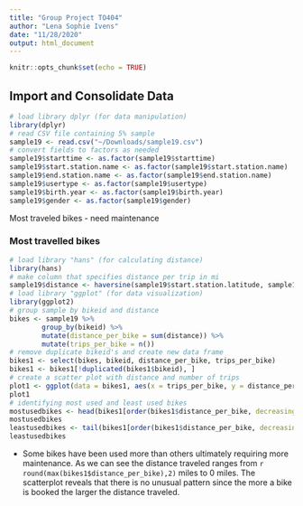 ```yaml
---
title: "Group Project TO404"
author: "Lena Sophie Ivens"
date: "11/28/2020"
output: html_document
---
```


```r
knitr::opts_chunk$set(echo = TRUE)
```

## Import and Consolidate Data
```r
# load library dplyr (for data manipulation)
library(dplyr)
# read CSV file containing 5% sample
sample19 <- read.csv("~/Downloads/sample19.csv")
# convert fields to factors as needed
sample19$starttime <- as.factor(sample19$starttime)
sample19$start.station.name <- as.factor(sample19$start.station.name)
sample19$end.station.name <- as.factor(sample19$end.station.name)
sample19$usertype <- as.factor(sample19$usertype)
sample19$birth.year <- as.factor(sample19$birth.year)
sample19$gender <- as.factor(sample19$gender)
```

Most traveled bikes - need maintenance

### Most travelled bikes
```r
# load library "hans" (for calculating distance)
library(hans)
# make column that specifies distance per trip in mi
sample19$distance <- haversine(sample19$start.station.latitude, sample19$start.station.longitude, sample19$end.station.latitude, sample19$end.station.longitude)*0.621371
# load library "ggplot" (for data visualization)
library(ggplot2)
# group sample by bikeid and distance
bikes <- sample19 %>%
        group_by(bikeid) %>%
        mutate(distance_per_bike = sum(distance)) %>%
        mutate(trips_per_bike = n())
# remove duplicate bikeid's and create new data frame
bikes1 <- select(bikes, bikeid, distance_per_bike, trips_per_bike)
bikes1 <- bikes1[!duplicated(bikes1$bikeid), ]
# create a scatter plot with distance and number of trips
plot1 <- ggplot(data = bikes1, aes(x = trips_per_bike, y = distance_per_bike)) + geom_point()
plot1
# identifying most used and least used bikes
mostusedbikes <- head(bikes1[order(bikes1$distance_per_bike, decreasing = TRUE),], n = 100)
mostusedbikes
leastusedbikes <- tail(bikes1[order(bikes1$distance_per_bike, decreasing = TRUE),], n = 100)
leastusedbikes
```

- Some bikes have been used more than others ultimately requiring more maintenance. As we can see the distance traveled ranges from `r round(max(bikes1$distance_per_bike),2)` miles to 0 miles. The scatterplot reveals that there is no unusual pattern since the more a bike is booked the larger the distance traveled. 
